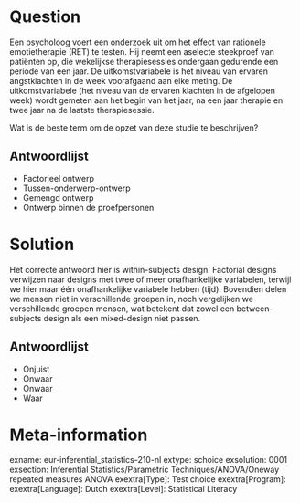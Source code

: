 Question
========
Een psycholoog voert een onderzoek uit om het effect van rationele emotietherapie (RET) te testen. Hij neemt een aselecte steekproef van patiënten op, die wekelijkse therapiesessies ondergaan gedurende een periode van een jaar. De uitkomstvariabele is het niveau van ervaren angstklachten in de week voorafgaand aan elke meting. De uitkomstvariabele (het niveau van de ervaren klachten in de afgelopen week) wordt gemeten aan het begin van het jaar, na een jaar therapie en twee jaar na de laatste therapiesessie.

Wat is de beste term om de opzet van deze studie te beschrijven?

Antwoordlijst
----------
* Factorieel ontwerp
* Tussen-onderwerp-ontwerp
* Gemengd ontwerp
* Ontwerp binnen de proefpersonen


Solution
========
Het correcte antwoord hier is within-subjects design. Factorial designs verwijzen naar designs met twee of meer onafhankelijke variabelen, terwijl we hier maar één onafhankelijke variabele hebben (tijd). Bovendien delen we mensen niet in verschillende groepen in, noch vergelijken we verschillende groepen mensen, wat betekent dat zowel een between-subjects design als een mixed-design niet passen.

Antwoordlijst
----------
* Onjuist
* Onwaar
* Onwaar
* Waar

Meta-information
================
exname: eur-inferential_statistics-210-nl
extype: schoice
exsolution: 0001
exsection: Inferential Statistics/Parametric Techniques/ANOVA/Oneway repeated measures ANOVA
exextra[Type]: Test choice
exextra[Program]: 
exextra[Language]: Dutch
exextra[Level]: Statistical Literacy
